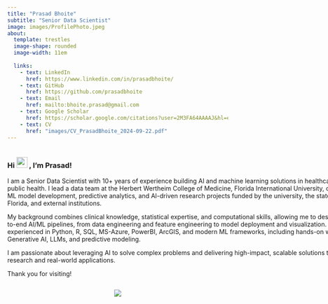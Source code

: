 ```yaml
---
title: "Prasad Bhoite"
subtitle: "Senior Data Scientist"
image: images/ProfilePhoto.jpeg
about: 
  template: trestles
  image-shape: rounded
  image-width: 11em
  
  links:
    - text: LinkedIn
      href: https://www.linkedin.com/in/prasadbhoite/
    - text: GitHub
      href: https://github.com/prasadbhoite
    - text: Email
      href: mailto:bhoite.prasad@gmail.com
    - text: Google Scholar
      href: https://scholar.google.com/citations?user=2M3FA64AAAAJ&hl=en
    - text: CV
      href: "images/CV_PrasadBhoite_2024-09-22.pdf"
---
```


:::{.column width="160%"}
### Hi <img src="https://media.giphy.com/media/hvRJCLFzcasrR4ia7z/giphy.gif" width="25"/> , I'm Prasad! <br>

I am a Senior Data Scientist with 10+ years of experience building AI and machine learning solutions in healthcare and public health. I lead a data team at the Herbert Wertheim College of Medicine, Florida International University, overseeing ML model development, predictive analytics, and AI-driven research projects funded by the university, the state of Florida, and external institutions.

My background combines clinical knowledge, statistical expertise, and computational skills, allowing me to design end-to-end AI/ML pipelines, from data engineering and feature engineering to model deployment and visualization. I am experienced in Python, R, SQL, MS-Azure, PowerBI, ArcGIS, and modern ML frameworks, including hands-on work with Generative AI, LLMs, and predictive modeling.

I am passionate about leveraging AI to solve complex problems and delivering high-impact, scalable solutions that bridge research and real-world applications.

Thank you for visiting!

:::
<p align="center"> <img src="https://capsule-render.vercel.app/api?type=waving&color=gradient&height=55&section=footer" style="max-width: 160%; height: auto;"/>
</p>
